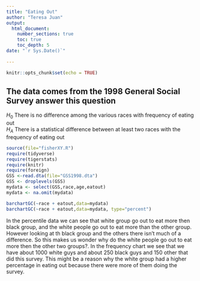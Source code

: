 ```yaml
---
title: "Eating Out"
author: "Teresa Juan"
output: 
  html_document:
    number_sections: true
    toc: true
    toc_depth: 5
date: "`r Sys.Date()`"    
    
---
```


```r
knitr::opts_chunk$set(echo = TRUE)
```

## The data comes from the 1998 General Social Survey answer this question

$H_0$ There is no difference among the various races with frequency of eating out  
$H_A$ There is a statistical difference between at least two races with the frequency of eating out  


```r
source(file="fisherXY.R")
require(tidyverse)
require(tigerstats)
require(knitr)
require(foreign)
GSS <-read.dta(file="GSS1998.dta")
GSS <- droplevels(GSS)
mydata <- select(GSS,race,age,eatout)
mydata <- na.omit(mydata)
```

```r
barchartGC(~race + eatout,data=mydata)
barchartGC(~race + eatout,data=mydata, type="percent")

```


In the percentile data we can see that white group go out to eat more then black group, and the white people go out to eat more than the other group. However looking at th black group and the others there isn’t  much of a difference. So this makes us wonder why do the white people go out to eat more then the other two groups?. In the frequency chart we see that we have about 1000 white guys and about 250 black guys and 150 other that did this survey. This might be a reason why the white group had a higher percentage in eating out because there were more of them doing the survey.




